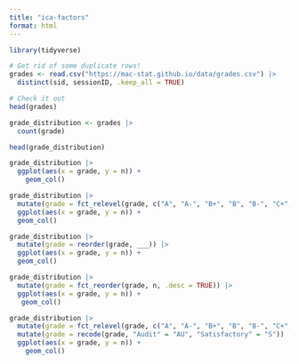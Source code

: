 ```yaml
---
title: "ica-factors"
format: html
---
```


```r
library(tidyverse)

# Get rid of some duplicate rows!
grades <- read.csv("https://mac-stat.github.io/data/grades.csv") |> 
  distinct(sid, sessionID, .keep_all = TRUE)

# Check it out
head(grades)
```

```r
grade_distribution <- grades |> 
  count(grade)

head(grade_distribution)
```

```r
grade_distribution |> 
  ggplot(aes(x = grade, y = n)) +
    geom_col()
```

```r
grade_distribution |>
  mutate(grade = fct_relevel(grade, c("A", "A-", "B+", "B", "B-", "C+", "C", "C-", "D+", "D", "D-", "NC", "S", "AU"))) |>
  ggplot(aes(x = grade, y = n)) +
  geom_col()
```

```r
grade_distribution |>
  mutate(grade = reorder(grade, ___)) |>
  ggplot(aes(x = grade, y = n)) +
  geom_col()
```

```r
grade_distribution |>
  mutate(grade = fct_reorder(grade, n, .desc = TRUE)) |>
  ggplot(aes(x = grade, y = n)) +
   geom_col()
```

```r
grade_distribution |>
  mutate(grade = fct_relevel(grade, c("A", "A-", "B+", "B", "B-", "C+", "C", "C-", "D+", "D", "D-", "NC", "S", "AU"))) |>
  mutate(grade = recode(grade, "Audit" = "AU", "Satisfactory" = "S")) |>  # Multiple pieces go into the last 2 blanks
  ggplot(aes(x = grade, y = n)) +
    geom_col()
```


